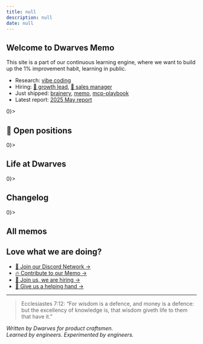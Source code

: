```yaml
---
title: null
description: null
date: null
---
```


## Welcome to Dwarves Memo

This site is a part of our continuous learning engine, where we want to build up the 1% improvement habit, learning in public.

- Research: [vibe coding](updates/build-log/vibe-coding/README.md)
- Hiring: [🧠 growth lead](careers/open-positions/growth-lead.md), [💼 sales manager](careers/open-positions/sales-manager.md)
- Just shipped: [brainery](updates/build-log/brainery/README.md), [memo](updates/build-log/memo/README.md), [mcp-playbook](updates/build-log/playbook/README.md)
- Latest report: [2025 May report](updates/forward/2025-05.md)

<If condition={hiringMemos?.length > 0}>
  ## 🤝 Open positions
  <MemoVList data={hiringMemos} hideAuthors hideThumbnail hideDate />
</If>

<If condition={teamMemos?.length > 0}>
  ## Life at Dwarves
  <MemoVList data={teamMemos} hideAuthors hideThumbnail />
</If>

<If condition={changelogMemos?.length > 0}>
  ## Changelog
  <MemoVLinkList data={changelogMemos} />
</If>

<If condition={newMemos?.length > 0}>
  ## All memos
  <MemoVList data={newMemos} hideDate />
</If>

<div className="love-watch-we-are-doing">
  <h2>
    Love what we are doing?
  </h2>
  <ul>
    <li>
      <a
        href="https://discord.gg/dfoundation"
        className="text-primary text-sm" >
        🩷 Join our Discord Network →
      </a>
    </li>
    <li>
      <a
        href="https://github.com/dwarvesf/playground"
        className="!text-primary text-sm" >
        🔥 Contribute to our Memo →
      </a>
    </li>
    <li>
      <a
        href="https://careers.d.foundation/"
        className="text-primary text-sm" >
        🤝 Join us, we are hiring →
      </a>
    </li>
    <li>
      <a
        href="http://memo.d.foundation/earn/"
        className="text-primary text-sm" >
        🙋 Give us a helping hand →
      </a>
    </li>
  </ul>
</div>

---

> Ecclesiastes 7:12:
> “For wisdom is a defence, and money is a defence: but the excellency of knowledge is, that wisdom giveth life to them that have it.”

_Written by Dwarves for product craftsmen._\
_Learned by engineers. Experimented by engineers._
